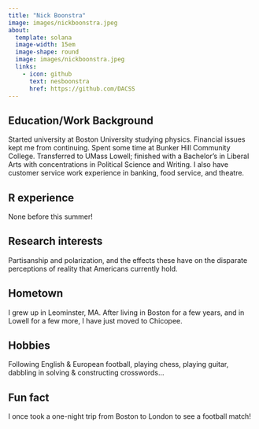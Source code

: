 ```yaml
---
title: "Nick Boonstra"
image: images/nickboonstra.jpeg
about:
  template: solana
  image-width: 15em
  image-shape: round
  image: images/nickboonstra.jpeg
  links:
    - icon: github
      text: nesboonstra
      href: https://github.com/DACSS
---
```


## Education/Work Background
Started university at Boston University studying physics. Financial issues kept me from continuing. Spent some time at Bunker Hill Community College. Transferred to UMass Lowell; finished with a Bachelor's in Liberal Arts with concentrations in Political Science and Writing. I also have customer service work experience in banking, food service, and theatre.

## R experience
None before this summer!

## Research interests
Partisanship and polarization, and the effects these have on the disparate perceptions of reality that Americans currently hold.

## Hometown
I grew up in Leominster, MA. After living in Boston for a few years, and in Lowell for a few more, I have just moved to Chicopee.

## Hobbies
Following English & European football, playing chess, playing guitar, dabbling in solving & constructing crosswords...

## Fun fact
I once took a one-night trip from Boston to London to see a football match!
